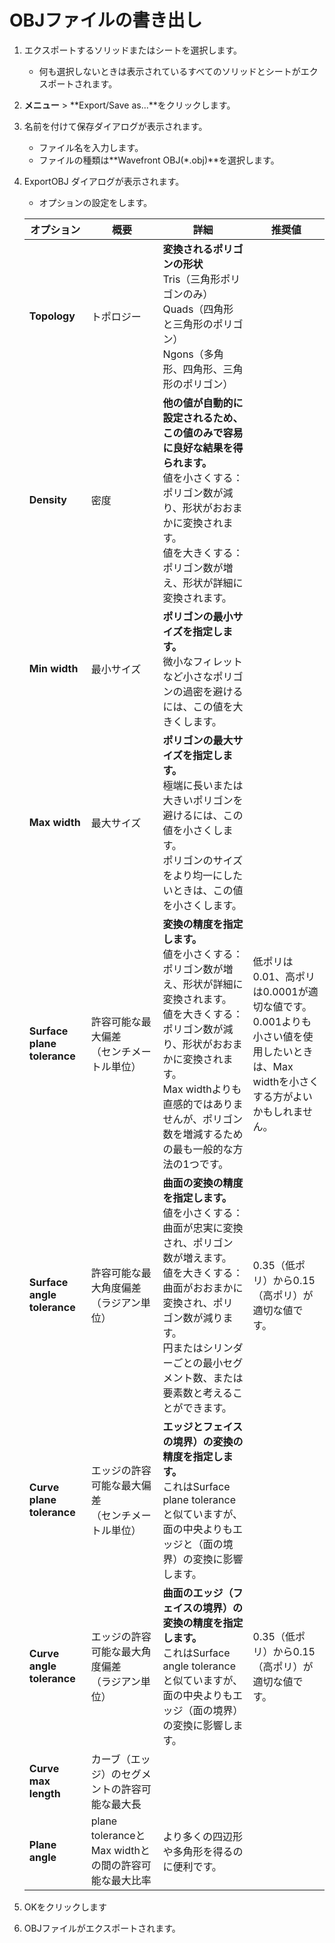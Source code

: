 # OBJファイルの書き出し

1. エクスポートするソリッドまたはシートを選択します。
   - 何も選択しないときは表示されているすべてのソリッドとシートがエクスポートされます。
2. **メニュー** > **Export/Save as...**をクリックします。
3. 名前を付けて保存ダイアログが表示されます。
   - ファイル名を入力します。
   - ファイルの種類は**Wavefront OBJ(*.obj)**を選択します。
4. ExportOBJ ダイアログが表示されます。
   - オプションの設定をします。

   | オプション | 概要 | 詳細 |推奨値 |
   | ------- | ------- |------- |------- |
   | **Topology**|トポロジー|**変換されるポリゴンの形状**<br />Tris（三角形ポリゴンのみ）<br />Quads（四角形と三角形のポリゴン）<br />Ngons（多角形、四角形、三角形のポリゴン）||
   |**Density**|密度|**他の値が自動的に設定されるため、この値のみで容易に良好な結果を得られます。** <br />値を小さくする：ポリゴン数が減り、形状がおおまかに変換されます。<br />値を大きくする：ポリゴン数が増え、形状が詳細に変換されます。|　|
   |**Min width**|最小サイズ|**ポリゴンの最小サイズを指定します。**<br />微小なフィレットなど小さなポリゴンの過密を避けるには、この値を大きくします。
   |**Max width**|最大サイズ|**ポリゴンの最大サイズを指定します。**<br />極端に長いまたは大きいポリゴンを避けるには、この値を小さくします。<br />ポリゴンのサイズをより均一にしたいときは、この値を小さくします。|
   |**Surface plane tolerance**|許容可能な最大偏差<br />（センチメートル単位）|**変換の精度を指定します。**<br />値を小さくする：ポリゴン数が増え、形状が詳細に変換されます。<br />値を大きくする：ポリゴン数が減り、形状がおおまかに変換されます。<br />Max widthよりも直感的ではありませんが、ポリゴン数を増減するための最も一般的な方法の1つです。|低ポリは0.01、高ポリは0.0001が適切な値です。<br />0.001よりも小さい値を使用したいときは、Max widthを小さくする方がよいかもしれません。|
   |**Surface angle tolerance**|許容可能な最大角度偏差<br />（ラジアン単位）|**曲面の変換の精度を指定します。**<br />値を小さくする：曲面が忠実に変換され、ポリゴン数が増えます。<br />値を大きくする：曲面がおおまかに変換され、ポリゴン数が減ります。<br />円またはシリンダーごとの最小セグメント数、または要素数と考えることができます。|0.35（低ポリ）から0.15（高ポリ）が適切な値です。|
   |**Curve plane tolerance**|エッジの許容可能な最大偏差<br />（センチメートル単位）|**エッジとフェイスの境界）の変換の精度を指定します。**<br />これはSurface plane toleranceと似ていますが、面の中央よりもエッジと（面の境界）の変換に影響します。||
   |**Curve angle tolerance**|エッジの許容可能な最大角度偏差<br />（ラジアン単位）|**曲面のエッジ（フェイスの境界）の変換の精度を指定します。**<br />これはSurface angle toleranceと似ていますが、面の中央よりもエッジ（面の境界）の変換に影響します。|0.35（低ポリ）から0.15（高ポリ）が適切な値です。|
   |**Curve max length**|カーブ（エッジ）のセグメントの許容可能な最大長|         |
   |**Plane angle**|plane toleranceとMax widthとの間の許容可能な最大比率|より多くの四辺形や多角形を得るのに便利です。|
5. OKをクリックします
6. OBJファイルがエクスポートされます。

